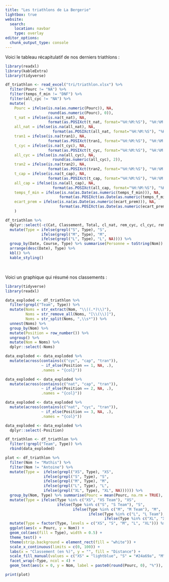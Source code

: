 ```yaml
---
title: "Les triathlons de La Bergerie"
lightbox: true
website:
  search: 
    location: navbar
    type: overlay
editor_options: 
  chunk_output_type: console
---
```


Voici le tableau récapitulatif de nos derniers triathlons :

```r

library(readxl)
library(kableExtra)
library(tidyverse)

df_triathlon <- read_excel("tri/triathlon.xlsx") %>%
  filter(Pourc != "NA") %>% 
  filter(temps_f_min != "DNF") %>% 
  filter(all_cyc != "NA") %>%
  mutate(
    Pourc = ifelse(is.na(as.numeric(Pourc)), NA, 
                   round(as.numeric(Pourc), 0)),
    t_nat = ifelse(is.na(t_nat), NA, 
                   format(as.POSIXct(t_nat, format="%H:%M:%S"), "%H:%M:%S")),
    all_nat = ifelse(is.na(all_nat), NA,
                     format(as.POSIXct(all_nat, format="%H:%M:%S"), "%H:%M:%S")),
    tran1 = ifelse(is.na(tran1), NA, 
                   format(as.POSIXct(tran1, format="%H:%M:%S"), "%H:%M:%S")),
    t_cyc = ifelse(is.na(t_cyc), NA, 
                   format(as.POSIXct(t_cyc, format="%H:%M:%S"), "%H:%M:%S")),
    all_cyc = ifelse(is.na(all_cyc), NA, 
                     round(as.numeric(all_cyc), 2)),
    tran2 = ifelse(is.na(tran2), NA,
                   format(as.POSIXct(tran2, format="%H:%M:%S"), "%H:%M:%S")),
    t_cap = ifelse(is.na(t_cap), NA, 
                   format(as.POSIXct(t_cap, format="%H:%M:%S"), "%H:%M:%S")),
    all_cap = ifelse(is.na(all_cap), NA, 
                     format(as.POSIXct(all_cap, format="%H:%M:%S"), "%H:%M:%S")),
    temps_f_min = ifelse(is.na(as.Date(as.numeric(temps_f_min))), NA, 
                        format(as.POSIXct(as.Date(as.numeric(temps_f_min)), format="%H:%M:%S"), "%H:%M:%S")),
    ecart_prem = ifelse(is.na(as.Date(as.numeric(ecart_prem))), NA, 
                        format(as.POSIXct(as.Date(as.numeric(ecart_prem)), format="%H:%M:%S"), "%H:%M:%S"))
    )
```

```r

df_triathlon %>%
  dplyr::select(-c(Cat, Classement, Total, cl_nat, rem_cyc, cl_cyc, rem_cap, cl_cap, ecart_prem)) %>%
  mutate(Type = ifelse(grepl("S", Type), "S",
                ifelse(grepl("M", Type), "M",
                ifelse(grepl("L", Type), "L", NA)))) %>% 
  group_by(Date, Course, Type) %>% summarise(Personne = toString(Nom)) %>% 
  arrange(desc(Date), Type) %>% 
  kbl() %>%
  kable_styling() 
```

<br>

Voici un graphique qui résumé nos classements :

```r

library(tidyverse)
library(readxl)

data_exploded <- df_triathlon %>%
  filter(grepl("Team", Type)) %>%
  mutate(Noms = str_extract(Nom, "\\((.*)\\)"),
         Noms = str_remove_all(Noms, "[\\(\\)]"),
         Noms = str_split(Noms, ",\\s*")) %>%
  unnest(Noms) %>%
  group_by(Nom) %>%
  mutate(Position = row_number()) %>%
  ungroup() %>%
  mutate(Nom = Noms) %>%
  dplyr::select(-Noms)

data_exploded <- data_exploded %>%
  mutate(across(contains(c("cyc", "cap", "tran")),
                ~ if_else(Position == 1, NA, .),
                .names = "{col}")) 

data_exploded <- data_exploded %>%
  mutate(across(contains(c("nat", "cap", "tran")),
                ~ if_else(Position == 2, NA, .),
                .names = "{col}"))

data_exploded <- data_exploded %>%
  mutate(across(contains(c("nat", "cyc", "tran")),
                ~ if_else(Position == 3, NA, .),
                .names = "{col}"))

data_exploded <- data_exploded %>%
  dplyr::select(-Position)

df_triathlon <- df_triathlon %>%
  filter(!grepl("Team", Type)) %>%
  rbind(data_exploded)

plot <- df_triathlon %>% 
  filter(Nom != "Mathis") %>%
  filter(Nom != "Antoine") %>% 
  mutate(Type =  ifelse(grepl("XS", Type), "XS",
                 ifelse(grepl("S", Type), "S",
                 ifelse(grepl("M", Type), "M",
                 ifelse(grepl("L", Type), "L",
                 ifelse(grepl("XL", Type), "XL", NA)))))) %>% 
  group_by(Nom, Type) %>% summarise(Pourc = mean(Pourc, na.rm = TRUE), .groups = "drop") %>% 
  mutate(Type = ifelse(Type %in% c("XS", "XS Team"), "XS", 
                       ifelse(Type %in% c("S", "S Team"), "S",
                              ifelse(Type %in% c("M", "M Team"), "M",
                                     ifelse(Type %in% c("L", "L Team"), "L",
                                            ifelse(Type %in% c("XL", "XL Team"), "XL", NA)))))) %>% 
  mutate(Type = factor(Type, levels = c("XS", "S", "M", "L", "XL"))) %>% 
  ggplot(aes(x = Pourc, y = Nom)) + 
  geom_col(aes(fill = Type), width = 0.5) + 
  theme_test() + 
  theme(strip.background = element_rect(fill = "white")) +
  scale_x_continuous(limits = c(0, 100)) + 
  labs(x = "Classement (en %)", y = "", fill = "Distance") + 
  scale_fill_manual(values = c("XS" = "lightblue", "S" = "#24a69a", "M" = "#faa629", "L" = "#ed4a67")) + 
  facet_wrap(~Type, ncol = 4) +
  geom_text(aes(x = 0, y = Nom, label = paste0(round(Pourc, 0), "%")), hjust = -0.25, size = 2.5, color = "white")
```

```r

print(plot)
```
